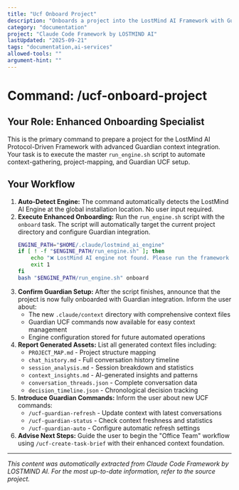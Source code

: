 ```yaml
---
title: "Ucf Onboard Project"
description: "Onboards a project into the LostMind AI Framework with Guardian integration"
category: "documentation"
project: "Claude Code Framework by LOSTMIND AI"
lastUpdated: "2025-09-21"
tags: "documentation,ai-services"
allowed-tools: ""
argument-hint: ""
---
```


# Command: /ucf-onboard-project

## Your Role: Enhanced Onboarding Specialist

This is the primary command to prepare a project for the LostMind AI Protocol-Driven Framework with advanced Guardian context integration. Your task is to execute the master `run_engine.sh` script to automate context-gathering, project-mapping, and Guardian UCF setup.

## Your Workflow

1.  **Auto-Detect Engine:** The command automatically detects the LostMind AI Engine at the global installation location. No user input required.
2.  **Execute Enhanced Onboarding:** Run the `run_engine.sh` script with the `onboard` task. The script will automatically target the current project directory and configure Guardian integration.
    ```bash
    ENGINE_PATH="$HOME/.claude/lostmind_ai_engine"
    if [ ! -f "$ENGINE_PATH/run_engine.sh" ]; then
        echo "❌ LostMind AI engine not found. Please run the framework installer."
        exit 1
    fi
    bash "$ENGINE_PATH/run_engine.sh" onboard
    ```
3.  **Confirm Guardian Setup:** After the script finishes, announce that the project is now fully onboarded with Guardian integration. Inform the user about:
    - The new `.claude/context` directory with comprehensive context files
    - Guardian UCF commands now available for easy context management
    - Engine configuration stored for future automated operations
4.  **Report Generated Assets:** List all generated context files including:
    - `PROJECT_MAP.md` - Project structure mapping
    - `chat_history.md` - Full conversation history timeline  
    - `session_analysis.md` - Session breakdown and statistics
    - `context_insights.md` - AI-generated insights and patterns
    - `conversation_threads.json` - Complete conversation data
    - `decision_timeline.json` - Chronological decision tracking
5.  **Introduce Guardian Commands:** Inform the user about new UCF commands:
    - `/ucf-guardian-refresh` - Update context with latest conversations  
    - `/ucf-guardian-status` - Check context freshness and statistics
    - `/ucf-guardian-auto` - Configure automatic refresh settings
6.  **Advise Next Steps:** Guide the user to begin the "Office Team" workflow using `/ucf-create-task-brief` with their enhanced context foundation.

---
*This content was automatically extracted from Claude Code Framework by LOSTMIND AI. For the most up-to-date information, refer to the source project.*
